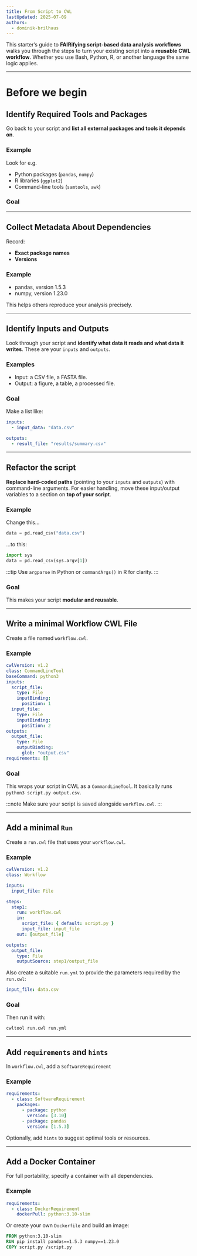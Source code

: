 ```yaml
---
title: From Script to CWL
lastUpdated: 2025-07-09
authors:
  - dominik-brilhaus
---
```




This starter’s guide to **FAIRifying script-based data analysis workflows** walks you through the steps to turn your existing script into a **reusable CWL workflow**. Whether you use Bash, Python, R, or another language the same logic applies.

---

# Before we begin

## Identify Required Tools and Packages

Go back to your script and **list all external packages and tools it depends on**.

### Example

Look for e.g.

- Python packages (`pandas`, `numpy`)
- R libraries (`ggplot2`)
- Command-line tools (`samtools`, `awk`)

### Goal


---

## Collect Metadata About Dependencies

Record:

- **Exact package names**
- **Versions**


### Example

- pandas, version 1.5.3
- numpy, version 1.23.0

This helps others reproduce your analysis precisely.


---


## Identify Inputs and Outputs

Look through your script and **identify what data it reads and what data it writes**. These are your `inputs` and `outputs`.

### Examples

- Input: a CSV file, a FASTA file.
- Output: a figure, a table, a processed file.

### Goal

Make a list like:

```yaml
inputs:
  - input_data: "data.csv"

outputs:
  - result_file: "results/summary.csv"
```

---

## Refactor the script

**Replace hard-coded paths** (pointing to your `inputs` and `outputs`) with command-line arguments. For easier handling, move these input/output variables to a section on **top of your script**.

### Example

Change this...

```python  title="Old"
data = pd.read_csv("data.csv")
```

...to this:

```python title="New"
import sys
data = pd.read_csv(sys.argv[1])
```

:::tip
Use `argparse` in Python or `commandArgs()` in R for clarity.
:::

### Goal

This makes your script **modular and reusable**.

---

## Write a minimal Workflow CWL File

Create a file named `workflow.cwl`.

### Example

```yaml title="workflow.cwl"
cwlVersion: v1.2
class: CommandLineTool
baseCommand: python3
inputs:
  script_file:
    type: File
    inputBinding:
      position: 1
  input_file:
    type: File
    inputBinding:
      position: 2
outputs:
  output_file:
    type: File
    outputBinding:
      glob: "output.csv"
requirements: []
```

### Goal 

This wraps your script in CWL as a `CommandLineTool`.
It basically runs `python3 script.py output.csv`. 

:::note
Make sure your script is saved alongside `workflow.cwl`.
:::

---

## Add a minimal `Run`

Create a `run.cwl` file that uses your `workflow.cwl`.

### Example

```yaml titles="run.cwl"
cwlVersion: v1.2
class: Workflow

inputs:
  input_file: File

steps:
  step1:
    run: workflow.cwl
    in:
      script_file: { default: script.py }
      input_file: input_file
    out: [output_file]

outputs:
  output_file:
    type: File
    outputSource: step1/output_file
```

Also create a suitable `run.yml` to provide the parameters required by the `run.cwl`:

```yaml title="run.yml"
input_file: data.csv
```

### Goal


Then run it with:

```bash
cwltool run.cwl run.yml
```

---

## Add `requirements` and `hints`

In `workflow.cwl`, add a `SoftwareRequirement`

### Example

```yaml
requirements:
  - class: SoftwareRequirement
    packages:
      - package: python
        version: [3.10]
      - package: pandas
        version: [1.5.3]
```

Optionally, add `hints` to suggest optimal tools or resources.

---

## Add a Docker Container

For full portability, specify a container with all dependencies.

### Example

```yaml
requirements:
  - class: DockerRequirement
    dockerPull: python:3.10-slim
```

Or create your own `Dockerfile` and build an image:

```Dockerfile
FROM python:3.10-slim
RUN pip install pandas==1.5.3 numpy==1.23.0
COPY script.py /script.py
```
